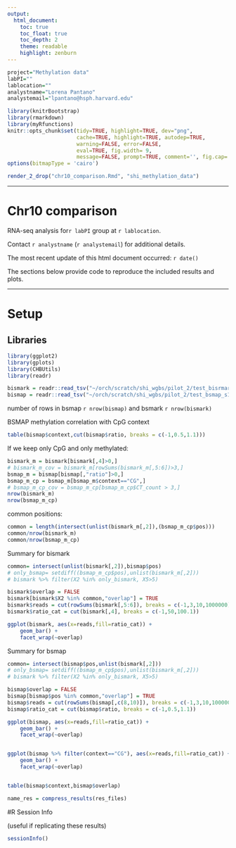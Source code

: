 ```yaml
---
output:
  html_document:
    toc: true
    toc_float: true
    toc_depth: 2
    theme: readable
    highlight: zenburn
---
```


```r
project="Methylation data"
labPI=""
lablocation=""
analystname="Lorena Pantano"
analystemail="lpantano@hsph.harvard.edu"

```


```r
library(knitrBootstrap)
library(rmarkdown)
library(myRfunctions)
knitr::opts_chunk$set(tidy=TRUE, highlight=TRUE, dev="png",
                      cache=TRUE, highlight=TRUE, autodep=TRUE, 
                      warning=FALSE, error=FALSE,
                      eval=TRUE, fig.width= 9,
                      message=FALSE, prompt=TRUE, comment='', fig.cap='', bootstrap.show.code=FALSE)
options(bitmapType = 'cairo')
```


```r
render_2_drop("chr10_comparison.Rmd", "shi_methylation_data")
```

---

# Chr10 comparison

RNA-seq analysis for`r labPI` group at `r lablocation`.  

Contact `r analystname` (`r analystemail`) for additional details.

The most recent update of this html document occurred: `r date()`

The sections below provide code to reproduce the included results and plots. 

---

# Setup

## Libraries

```r
library(ggplot2)
library(gplots)
library(CHBUtils)
library(readr)
```

```r
bismark = readr::read_tsv("~/orch/scratch/shi_wgbs/pilot_2/test_bisrmark_s11/chr10_bismark.cov",col_names = FALSE)
bismap = readr::read_tsv("~/orch/scratch/shi_wgbs/pilot_2/test_bsmap_s11/methratio_chr10.txt")
```

number of rows in bsmap `r nrow(bismap)` and bsmark `r nrow(bismark)`


BSMAP methylation correlation with CpG context

```r
table(bismap$context,cut(bismap$ratio, breaks = c(-1,0.5,1.1)))
```


If we keep only CpG and only methylated:

```r
bismark_m = bismark[bismark[,4]>0,]
# bismark_m_cov = bismark_m[rowSums(bismark_m[,5:6])>3,]
bsmap_m = bismap[bismap[,"ratio"]>0,]
bsmap_m_cp = bsmap_m[bsmap_m$context=="CG",]
# bsmap_m_cp_cov = bsmap_m_cp[bsmap_m_cp$CT_count > 3,]
nrow(bismark_m)
nrow(bsmap_m_cp)
```

common positions:

```r
common = length(intersect(unlist(bismark_m[,2]),(bsmap_m_cp$pos)))
common/nrow(bismark_m)
common/nrow(bsmap_m_cp)
```


Summary for bismark

```r
common= intersect(unlist(bismark[,2]),bismap$pos)
# only_bsmap= setdiff((bsmap_m_cp$pos),unlist(bismark_m[,2]))
# bismark %>% filter(X2 %in% only_bismark, X5>5)

bismark$overlap = FALSE
bismark[bismark$X2 %in% common,"overlap"] = TRUE
bismark$reads = cut(rowSums(bismark[,5:6]), breaks = c(-1,3,10,1000000))
bismark$ratio_cat = cut(bismark[,4], breaks = c(-1,50,100.1))

ggplot(bismark, aes(x=reads,fill=ratio_cat)) +
    geom_bar() +
    facet_wrap(~overlap)
```

Summary for bsmap

```r
common= intersect(bismap$pos,unlist(bismark[,2]))
# only_bsmap= setdiff((bsmap_m_cp$pos),unlist(bismark_m[,2]))
# bismark %>% filter(X2 %in% only_bismark, X5>5)

bismap$overlap = FALSE
bismap[bismap$pos %in% common,"overlap"] = TRUE
bismap$reads = cut(rowSums(bismap[,c(8,10)]), breaks = c(-1,3,10,1000000))
bismap$ratio_cat = cut(bismap$ratio, breaks = c(-1,0.5,1.1))

ggplot(bismap, aes(x=reads,fill=ratio_cat)) +
    geom_bar() +
    facet_wrap(~overlap)


ggplot(bismap %>% filter(context=="CG"), aes(x=reads,fill=ratio_cat)) +
    geom_bar() +
    facet_wrap(~overlap)


table(bismap$context,bismap$overlap)

```


```r
name_res = compress_results(res_files)
```

#R Session Info

(useful if replicating these results)

```r
sessionInfo()
```


